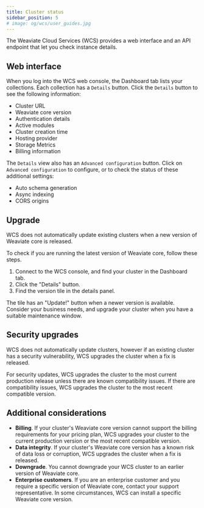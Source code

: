 ```yaml
---
title: Cluster status
sidebar_position: 5
# image: og/wcs/user_guides.jpg
---
```


The Weaviate Cloud Services (WCS) provides a web interface and an API endpoint that let you check instance details. 

## Web interface

When you log into the WCS web console, the Dashboard tab lists your collections. Each collection has a `Details` button. Click the `Details` button to see the following information:

- Cluster URL
- Weaviate core version
- Authentication details
- Active modules
- Cluster creation time
- Hosting provider
- Storage Metrics
- Billing information

The `Details` view also has an `Advanced configuration` button. Click on `Advanced configuration` to configure, or to check the status of these additional settings:

- Auto schema generation
- Async indexing
- CORS origins


## Upgrade

WCS does not automatically update existing clusters when a new version of Weaviate core is released. 

To check if you are running the latest version of Weaviate core, follow these steps. 

1. Connect to the WCS console, and find your cluster in the Dashboard tab.
1. Click the "Details" button.
1. Find the version tile in the details panel. 

The tile has an "Update!" button when a newer version is available. Consider your business needs, and upgrade your cluster when you have a suitable maintenance window.  

## Security upgrades

 WCS does not automatically update clusters, however if an existing cluster has a security vulnerability, WCS upgrades the cluster when a fix is released.
 
 For security updates, WCS upgrades the cluster to the most current production release unless there are known compatibility issues. If there are compatibility issues, WCS upgrades the cluster to the most recent compatible version. 

## Additional considerations

- **Billing**. If your cluster's Weaviate core version cannot support the billing requirements for your pricing plan, WCS upgrades your cluster to the current production version or the most recent compatible version. 
- **Data integrity**. If your cluster's Weaviate core version has a known risk of data loss or corruption, WCS upgrades the cluster when a fix is released.
- **Downgrade**. You cannot downgrade your WCS cluster to an earlier version of Weaviate core.
- **Enterprise customers**. If you are an enterprise customer and you require a specific version of Weaviate core, contact your support representative. In some circumstances, WCS can install a specific Weaviate core version.
